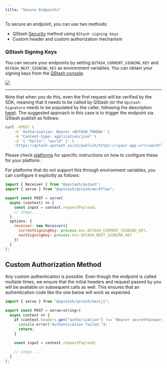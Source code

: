 ```yaml
---
title: "Secure Endpoints"
---
```

To secure an endpoint, you can use two methods:

- QStash [Security](/qstash/features/security) method using `QStash signing keys`
- Custom header and custom authorization mechanism 

### QStash Signing Keys 

You can secure your endpoints by setting `QSTASH_CURRENT_SIGNING_KEY` and `QSTASH_NEXT_SIGNING_KEY` as environment variables. You can obtain your signing keys from the [QStash console](https://console.upstash.com/qstash).

<Frame>
  <img src="/img/qstash/rest_token.png" />
</Frame>

---

Note that when you do this, even the first request will be verified by the SDK, meaning that it needs to be called by QStash (or the `Upstash-Signature` needs to be populated by the caller, following the description [here](/qstash/features/security#the-upstash-signature-header)). The suggested approach in this case is to trigger the endpoint via QStash publish as follows:

```bash
curl -XPOST \
    -H 'Authorization: Bearer <QSTASH_TOKEN>' \
    -H "Content-type: application/json" \
    -d '{ "hello": "world" }' \
    'https://qstash.upstash.io/v2/publish/https://<your-app-url>/workflowPath'
```

Please check [platforms](/qstash/workflows/platforms/platforms) for specific instructions on how to configure these for your platform.

For platforms that do not support this through environment variables, you can configure it explicitly as follows:

```javascript
import { Receiver } from "@upstash/qstash";
import { serve } from "@upstash/qstash/workflow";

export const POST = serve(
  async (context) => {
    const input = context.requestPayload;
    // steps...
  },
  options: {
    receiver: new Receiver({
      currentSigningKey: process.env.QSTASH_CURRENT_SIGNING_KEY,
      nextSigningKey: process.env.QSTASH_NEXT_SIGNING_KEY
    })
  }
);
```

## Custom Authorization Method 

Any custom authentication is possible. Even though the endpoint is called multiple times, we ensure that the initial headers and request passed by you will be available on subsequent calls as well. This ensures that an authentication code like the one below will work as expected.

```javascript
import { serve } from "@upstash/qstash/nextjs";

export const POST = serve<string>(
  async context => {
    if (context.headers.get("authorization") !== "Bearer secretPassword") {
      console.error("Authentication failed.");
      return;
    }
    
    const input = context.requestPayload;

    // steps ...
  }
);
```
